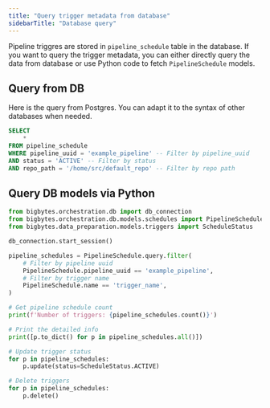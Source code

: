 ```yaml
---
title: "Query trigger metadata from database"
sidebarTitle: "Database query"
---
```


Pipeline triggres are stored in `pipeline_schedule` table in the database. If you want to query
the trigger metadata, you can either directly query the data from database or use Python code
to fetch `PipelineSchedule` models.

## Query from DB
Here is the query from Postgres. You can adapt it to the syntax of other databases when needed.
```sql
SELECT
    *
FROM pipeline_schedule
WHERE pipeline_uuid = 'example_pipeline' -- Filter by pipeline_uuid
AND status = 'ACTIVE' -- Filter by status
AND repo_path = '/home/src/default_repo' -- Filter by repo path
```

## Query DB models via Python
```python
from bigbytes.orchestration.db import db_connection
from bigbytes.orchestration.db.models.schedules import PipelineSchedule
from bigbytes.data_preparation.models.triggers import ScheduleStatus

db_connection.start_session()

pipeline_schedules = PipelineSchedule.query.filter(
    # Filter by pipeline uuid
    PipelineSchedule.pipeline_uuid == 'example_pipeline',
    # Filter by trigger name
    PipelineSchedule.name == 'trigger_name',
)

# Get pipeline schedule count
print(f'Number of triggers: {pipeline_schedules.count()}')

# Print the detailed info
print([p.to_dict() for p in pipeline_schedules.all()])

# Update trigger status
for p in pipeline_schedules:
    p.update(status=ScheduleStatus.ACTIVE)

# Delete triggers
for p in pipeline_schedules:
    p.delete()
```